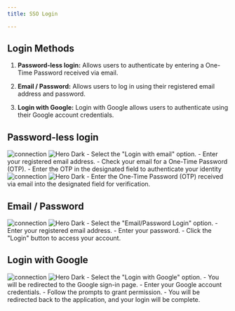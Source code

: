 ```yaml
---
title: SSO Login

---
```



## Login Methods


1. <b>Password-less login:</b>  Allows users to authenticate by entering a One-Time Password received via email.


2. <b>Email / Password:</b>  Allows users to log in using their registered email address and password.
3. <b>Login with Google:</b>  Login with Google allows users to authenticate using their Google account credentials.


## Password-less login
<Steps>
  <Step title="Add your email">
   <img
  className="block dark:hidden"
  src="/images/mockups/login.png"
  alt="connection"
/>
<img
  className="hidden dark:block"
  src="/images/mockups/login-b.png"
  alt="Hero Dark"
/>
  - Select the "Login with email" option.
  - Enter your registered email address.
  - Check your email for a One-Time Password (OTP).
  - Enter the OTP in the designated field to authenticate your identity

  </Step>
  <Step title="Verify One time password">
     <img
  className="block dark:hidden"
  src="/images/mockups/otp.png"
  alt="connection"
/>
<img
  className="hidden dark:block"
  src="/images/mockups/otp-b.png"
  alt="Hero Dark"
/>
    - Enter the One-Time Password (OTP) received via email into the designated field for verification.
  </Step>
</Steps>


## Email / Password
<Steps>
   <Step title="Email/Password"> 
     <img
  className="block dark:hidden"
  src="/images/mockups/mail.png"
  alt="connection"
/>
<img
  className="hidden dark:block"
  src="/images/mockups/mail-b.png"
  alt="Hero Dark"
/>
   - Select the "Email/Password Login" option.
   - Enter your registered email address.
   - Enter your password.
   - Click the "Login" button to access your account.
  </Step>
</Steps>


## Login with Google
<Steps>
   <Step title="Login with Google"> 
     <img
  className="block dark:hidden"
  src="/images/mockups/google.png"
  alt="connection"
/>
<img
  className="hidden dark:block"
  src="/images/mockups/google-b.png"
  alt="Hero Dark"
/>
  - Select the "Login with Google" option.
  - You will be redirected to the Google sign-in page.
  - Enter your Google account credentials.
  - Follow the prompts to grant permission.
  - You will be redirected back to the application, and your login will be complete.
  </Step>
</Steps>

